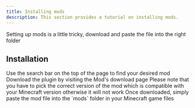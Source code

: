 ```yaml
---
title: Installing mods
description: This section provides a tutorial on installing mods.
---
```


Setting up mods is a little tricky, download and paste the file into the right folder

## Installation

<Stepper>
    <StepperItem title="Step 1: Navigate to the Mod Page">
        Use the search bar on the top of the page to find your desired mod
    </StepperItem>
    <StepperItem title="Step 2: Download the Mod">
        Download the plugin by visiting the Mod's download page
        <Note title="Warning" type="warning"> 
            Please note that you have to pick the correct version of the mod which is compatible with your Minecraft version otherwise it will not work
        </Note>
    </StepperItem>
    <StepperItem title="Step 3: Install the Mod">
        Once downloaded, simply paste the mod file into the `mods` folder in your Minecraft game files
    </StepperItem>
</Stepper>